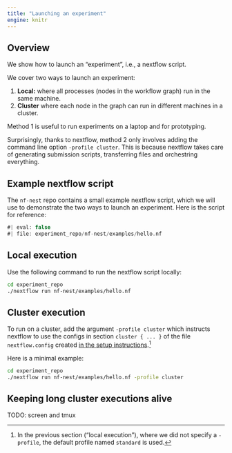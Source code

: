 ```yaml
---
title: "Launching an experiment"
engine: knitr
---
```


## Overview 

We show how to launch an "experiment", i.e., a nextflow script. 

We cover two ways to launch an experiment:

1. **Local:** where all processes (nodes in the workflow graph) run in the same machine. 
2. **Cluster** where each node in the graph can run in different machines in a cluster. 

Method 1 is useful to run experiments on a laptop and for prototyping. 

Surprisingly, thanks to nextflow, method 2 only involves adding the command line option 
`-profile cluster`. This is because nextflow takes care of generating submission 
scripts, transferring files and orchestring everything. 


## Example nextflow script

The `nf-nest` repo contains a small example nextflow script, which we will use to 
demonstrate the two ways to launch an experiment. Here is the script for reference:

```groovy
#| eval: false
#| file: experiment_repo/nf-nest/examples/hello.nf
```



## Local execution

Use the following command to run the nextflow script locally:

```bash
cd experiment_repo
./nextflow run nf-nest/examples/hello.nf
```


## Cluster execution

To run on a cluster, add the argument `-profile cluster` which 
instructs nextflow to use the configs in section `cluster { ... }` 
of the file `nextflow.config` created 
[in the setup instructions](03_create-exp-repo.qmd#instructions).[^2] 

[^2]: In the previous section ("local execution"), where we did not 
      specify a `-profile`, the default profile named `standard` is 
      used.

Here is a minimal example:

```bash
cd experiment_repo
./nextflow run nf-nest/examples/hello.nf -profile cluster 
```


## Keeping long cluster executions alive 

TODO: screen and tmux